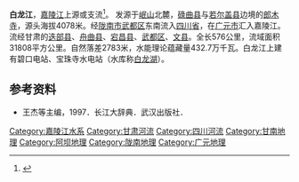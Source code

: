 {{Geobox|河流
<!-- *** 标题 *** -->
| name = 白龙江
| native_name = 
| other_name = 
| category = 
<!-- *** 名称 **** --> 
| etymology = 
| nickname = 
<!-- *** 图片 *** -->
| image = 
| image_caption =
| image_size =
<!-- *** 国家 *** -->
| country = {{PRC}}
| state = 
| region = 
| district = 
| municipality = 
<!-- *** 发源地、支流等 *** -->
| parent = 长江流域、嘉陵江水系
| tributary_left = 
| tributary_right =
| city = 
| landmark = 
<!-- *** 位置 *** -->
| source = 
| source_location = | source_region = | source_country =
| source_elevation = 
| source_lat_d = | source_lat_m = | source_lat_s = | source_lat_NS =
| source_long_d = | source_long_m = | source_long_s = | source_long_EW =
| source1 = 
| source1_location = | source1_region = | source1_country =
| source1_elevation = 
| source1_lat_d = | source1_lat_m = | source1_lat_s = | source1_lat_NS =
| source1_long_d = | source1_long_m = | source1_long_s = | source1_long_EW =
| source_confluence = 
| source_confluence_location = | source_confluence_region = | source_confluence_country =
| source_confluence_elevation = 
| source_confluence_lat_d = | source_confluence_lat_m = | source_confluence_lat_s = | source_confluence_lat_NS =
| source_confluence_long_d = | source_confluence_long_m = | source_confluence_long_s = | source_confluence_long_EW =
| mouth = 汇入[[嘉陵江|嘉陵江]]上游
| mouth_location = | mouth_region = | mouth_country =
| mouth_elevation = 
| mouth_lat_d = | mouth_lat_m = | mouth_lat_s = | mouth_lat_NS =
| mouth_long_d = | mouth_long_m = | mouth_long_s = | mouth_long_EW =
<!-- *** 数据 *** -->
| length = 576
| width = 
| depth = 
| volume = 
| watershed = 31808
| discharge = 298
| discharge_max =
| discharge_min =
<!-- *** 自由字段 *** -->
| free = [[白水江|白水江]]、[[达拉沟|达拉沟]]、[[多尔沟|多尔沟]]、[[岷江_(白龙江支流)|岷江 (白龙江支流)]]、[[清江河|清江河]]、[[拱坝河|拱坝河]]、北峪河、溝壩河、福津河 | free_type = 支流
<!-- *** 地图 *** -->
| map =
| map_caption = 
| map_background = 
| map_locator =
| map_locator_x =
| map_locator_y = 
<!-- *** 网站 *** --> 
| website =
| commons =
<!-- *** 脚注 *** -->
| footnotes =
}}

'''白龙江'''，[[嘉陵江|嘉陵江]]上源或支流<ref>{{Cite web |url=http://www.sohu.com/a/209340427_782379 |title=嘉陵江河源考 |access-date=2018-06-25 |archive-date=2020-04-07 |archive-url=https://web.archive.org/web/20200407061518/https://www.sohu.com/a/209340427_782379 |dead-url=no }}</ref>。 发源于[[岷山|岷山]]北麓，[[碌曲县|碌曲县]]与[[若尔盖县|若尔盖县]]边境的[[郎木寺|郎木寺]]，源头海拔4078米。经[[陇南市|陇南市]][[武都区|武都区]]东南流入[[四川省|四川省]]，在[[广元市|广元市]]汇入嘉陵江。流经甘肃的[[迭部县|迭部县]]、[[舟曲县|舟曲县]]、[[宕昌县|宕昌县]]、[[武都区|武都区]]、[[文县|文县]]。全长576公里，流域面积31808平方公里。自然落差2783米，水能理论蕴藏量432.7万千瓦。白龙江上建有碧口电站、宝珠寺水电站（水库称[[白龙湖|白龙湖]]）。

==参考资料==
{{reflist}}
*王杰等主编，1997．长江大辞典．武汉出版社．

{{长江水系}}
{{长江上游水系}}

[[Category:嘉陵江水系|Category:嘉陵江水系]]
[[Category:甘肃河流|Category:甘肃河流]]
[[Category:四川河流|Category:四川河流]]
[[Category:甘南地理|Category:甘南地理]]
[[Category:阿坝地理|Category:阿坝地理]]
[[Category:陇南地理|Category:陇南地理]]
[[Category:广元地理|Category:广元地理]]